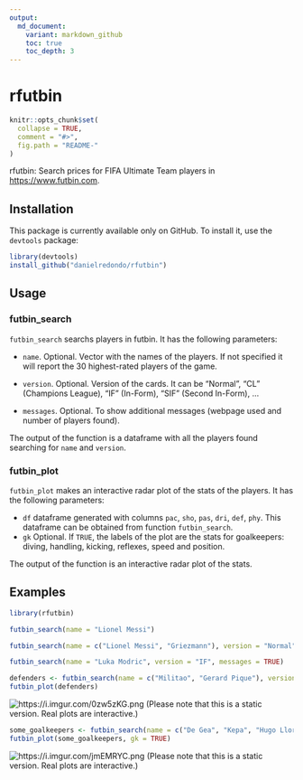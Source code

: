 ```yaml
---
output:
  md_document:
    variant: markdown_github
    toc: true
    toc_depth: 3
---
```

 
rfutbin
=================

```r
knitr::opts_chunk$set(
  collapse = TRUE,
  comment = "#>",
  fig.path = "README-"
)
```

rfutbin: Search prices for FIFA Ultimate Team players in [https://www.futbin.com](Futbin webpage).

## Installation

This package is currently available only on GitHub. To install it, use the
`devtools` package:

```r
library(devtools)
install_github("danielredondo/rfutbin")
```

## Usage

### futbin_search 

`futbin_search` searchs players in futbin. It has the following parameters:

- `name`. Optional. Vector with the names of the players. If not specified it will report the 30 highest-rated players of the game.

- `version`. Optional. Version of the cards. It can be "Normal", "CL" (Champions League), "IF" (In-Form), "SIF" (Second In-Form), ...

- `messages`. Optional. To show additional messages (webpage used and number of players found).

The output of the function is a dataframe with all the players found searching for `name` and  `version`.


### futbin_plot 

`futbin_plot` makes an interactive radar plot of the stats of the players. It has the following parameters:

- `df` dataframe generated with columns `pac`, `sho`, `pas`, `dri`, `def`, `phy`. This dataframe can be obtained from function `futbin_search`.
- `gk` Optional. If `TRUE`, the labels of the plot are the stats for goalkeepers: diving, handling, kicking, reflexes, speed and position.

The output of the function is an interactive radar plot of the stats.

## Examples

```r
library(rfutbin)
```

```r
futbin_search(name = "Lionel Messi")
```

```r
futbin_search(name = c("Lionel Messi", "Griezmann"), version = "Normal")
```

```r
futbin_search(name = "Luka Modric", version = "IF", messages = TRUE)
```

```r
defenders <- futbin_search(name = c("Militao", "Gerard Pique"), version = "Normal")
futbin_plot(defenders)
```

![https://i.imgur.com/0zw5zKG.png](https://i.imgur.com/0zw5zKG.png)
(Please note that this is a static version. Real plots are interactive.)

```r
some_goalkeepers <- futbin_search(name = c("De Gea", "Kepa", "Hugo Lloris"), version = "Normal")
futbin_plot(some_goalkeepers, gk = TRUE)
```

![https://i.imgur.com/jmEMRYC.png](https://i.imgur.com/jmEMRYC.png)
(Please note that this is a static version. Real plots are interactive.)
